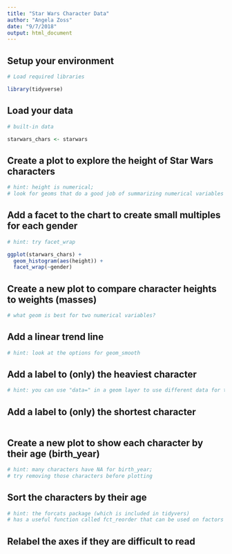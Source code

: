 ```yaml
---
title: "Star Wars Character Data"
author: "Angela Zoss"
date: "9/7/2018"
output: html_document
---
```


## Setup your environment

```r

# Load required libraries

library(tidyverse)

```

## Load your data

```r

# built-in data

starwars_chars <- starwars

```

## Create a plot to explore the height of Star Wars characters

```r

# hint: height is numerical; 
# look for geoms that do a good job of summarizing numerical variables


```

## Add a facet to the chart to create small multiples for each gender

```r

# hint: try facet_wrap

ggplot(starwars_chars) +
  geom_histogram(aes(height)) + 
  facet_wrap(~gender)

```

## Create a new plot to compare character heights to weights (masses)

```r

# what geom is best for two numerical variables?


```

## Add a linear trend line

```r

# hint: look at the options for geom_smooth

```


## Add a label to (only) the heaviest character

```r

# hint: you can use "data=" in a geom layer to use different data for that layer 


```

## Add a label to (only) the shortest character

```r


```

## Create a new plot to show each character by their age (birth_year)

```r

# hint: many characters have NA for birth_year;
# try removing those characters before plotting


```

## Sort the characters by their age

```r

# hint: the forcats package (which is included in tidyvers) 
# has a useful function called fct_reorder that can be used on factors


```

## Relabel the axes if they are difficult to read

```r




```
